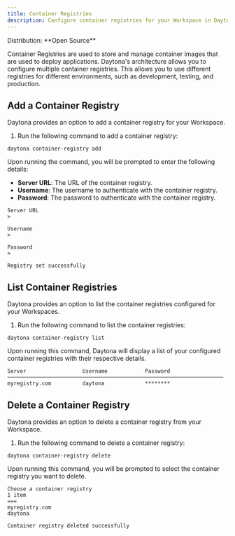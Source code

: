 ```yaml
---
title: Container Registries
description: Configure container registries for your Workspace in Daytona
---
```



<Label>
  Distribution: **Open Source**
</Label>

Container Registries are used to store and manage container images that are used to deploy applications. Daytona's architecture allows you to configure multiple container registries. This allows you to use different registries for different environments, such as development, testing, and production.

## Add a Container Registry

Daytona provides an option to add a container registry for your Workspace.

1. Run the following command to add a container registry:

```shell
daytona container-registry add
```

Upon running the command, you will be prompted to enter the following details:

- **Server URL**: The URL of the container registry.
- **Username**: The username to authenticate with the container registry.
- **Password**: The password to authenticate with the container registry.

```text
Server URL
>

Username
>

Password
>
```

```text
Registry set successfully
```

## List Container Registries

Daytona provides an option to list the container registries configured for your Workspaces.

1. Run the following command to list the container registries:

```shell
daytona container-registry list
```

Upon running this command, Daytona will display a list of your configured container registries with their respective details.

```text
Server                  Username            Password                     
─────────────────────────────────────────────────────────────────────    
myregistry.com          daytona             ********  
```

## Delete a Container Registry

Daytona provides an option to delete a container registry from your Workspace.

1. Run the following command to delete a container registry:

```shell
daytona container-registry delete
```

Upon running this command, you will be prompted to select the container registry you want to delete.

```text
Choose a container registry
1 item
===
myregistry.com
daytona
```

```text
Container registry deleted successfully
```
